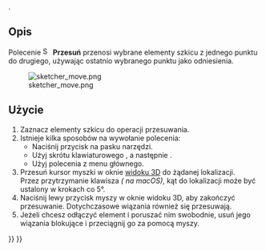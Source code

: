 <languages/>

{{Docnav/pl
|
|
|[[Sketcher_Workbench/pl|środowisko pracy Szkicownik]]
|
|
|IconC=Workbench_Sketcher.svg
}}

{{VeryImportantMessage|To narzędzie jest przestarzałe, nie będzie dostępne w {{VersionPlus/pl|1.0}}. Zamiast niego należy użyć [[Sketcher_Translate/pl|Przekształć]]}}.

{{GuiCommand/pl
|Name=Sketcher Move
|Name/pl=Szkicownik: Przesuń
|MenuLocation=Szkic → Elementy geometryczne szkicownika → Przesuń
|Workbenches=[[Sketcher_Workbench/pl|Szkicownik]]
|Shortcut={{KEY|Z}} {{KEY|M}}
|Version=0.16
|SeeAlso=[[Sketcher_Clone/pl|Klonuj]], [[Sketcher_Copy/pl|Kopiuj]]
}}

<span id="Description"></span>
==Opis==

Polecenie [[File:Sketcher_Move.svg|16px]] '''Przesuń''' przenosi wybrane elementy szkicu z jednego punktu do drugiego, używając ostatnio wybranego punktu jako odniesienia.

[[Image:sketcher_move.png‎]]

{{Caption|Kolejność kliknięć wskazują żółte strzałki z numerami. Wybierz element '''A'''; zobacz linię wektorową oznaczoną dwoma czerwonymi liniami z punktu obrotu '''A''' wskazującą na pozycję myszy numer '''2'''. Przesuń kursor myszki do miejsca docelowego '''3''' i zobacz element teraz jako '''B''' automatycznie związany w punkcie '''3'''.}}

<span id="Usage"></span>
==Użycie==

# Zaznacz elementy szkicu do operacji przesuwania.
# Istnieje kilka sposobów na wywołanie polecenia:
#* Naciśnij przycisk {{Button|[[File:Sketcher_Move.svg|16px]] [[Sketcher_Move/pl|Przesuń]]}} na pasku narzędzi.
#* Użyj skrótu klawiaturowego {{KEY|Z}}, a następnie {{KEY|M}}.
#* Użyj polecenia {{MenuCommand|Szkic → Narzędzia szkicownika → [[File:Sketcher_Move.svg|16px]] Przesuń}} z menu głównego.
# Przesuń kursor myszki w oknie [[3D_view/pl|widoku 3D]] do żądanej lokalizacji. <br>Przez przytrzymanie klawisza {{KEY|Ctrl}} ''({{KEY|Cmd}} na macOS)'', kąt do lokalizacji może być ustalony w krokach co 5°. {{Version/pl|0.20}}
# Naciśnij lewy przycisk myszy w oknie widoku 3D, aby zakończyć przesuwanie. Dotychczasowe wiązania również się przesuwają. 
# Jeżeli chcesz odłączyć element i poruszać nim swobodnie, usuń jego wiązania blokujące i przeciągnij go za pomocą myszy.


{{Docnav/pl
|
|
|[[Sketcher_Workbench/pl|środowisko pracy Szkicownik]]
|
|
|IconC=Workbench_Sketcher.svg
}}

{{Sketcher_Tools_navi{{#translation:}}}}
{{Userdocnavi{{#translation:}}}}